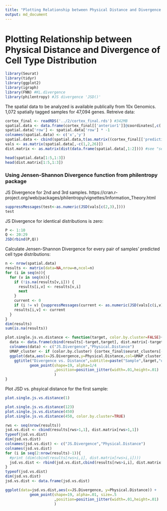 ---
title: "Plotting Relationship between Physical Distance and Divergence of Cell Type Distribution"
output: md_document
---
# Plotting Relationship between Physical Distance and Divergence of Cell Type Distribution 

```{r, include=FALSE}
library(Seurat)
library(tidyr)
library(ggplot2)
library(igraph)
library(FNN) #KL.divergence
library(philentropy) #JS divergence 'JSD()'
```


The spatial data to be analyzed is available publically from 10x Genomics. 1,072 spatially tagged samples for 47,094 genes. Retreive data:
```{r, include=FALSE}
cortex_final <- readRDS('../2/cortex_final.rds') #342MB
spatial.data <- data.frame(cortex_final[['anterior1']]@coordinates[,c('col','row')]) #see "exploring anchor based label transfer".md
spatial.data['row'] <- spatial.data['row'] * -1
colnames(spatial.data) <- c('x','y')
spatial.data <- cbind(spatial.data,t(as.matrix((cortex_final[['predictions']]@data))))
vals <- as.matrix(spatial.data[,-c(1,2,26)])
dist.matrix <- as.matrix(dist(data.frame(spatial.data[,1:2]))) #see "setting a distance threshold".md```
```

```{r}
head(spatial.data[1:5,1:3])
head(dist.matrix[1:5,1:3])
```

### Using Jensen-Shannon Divergence function from philentropy package
JS Divergence for 2nd and 3rd samples. https://cran.r-project.org/web/packages/philentropy/vignettes/Information_Theory.html
```{r}
suppressMessages(test<-as.numeric(JSD(vals[c(2,3),])))
test
```

JS Divergence for identical distributions is zero:
```{r}
P <- 1:10
Q <- 20:29
JSD(rbind(P,Q))
```

Calculate Jensen-Shannon Divergence for every pair of samples' predicted cell type distributions:
```{r}
n <- nrow(spatial.data)
results <- matrix(data=NA,nrow=n,ncol=n)
for (i in seq(n)){
  for (v in seq(n)){
    if (!is.na(results[v,i])) {
      results[i,v] <- results[v,i]
      next
    }
    current <- 0
    if (i != v) {suppressMessages(current <- as.numeric(JSD(vals[c(i,v),])))}
    results[i,v] <- current
  }
}
dim(results)
sum(is.na(results))
```

```{r}
plot.single.js.vs.distance <- function(target, color.by.cluster=FALSE){
  data <- data.frame(cbind(results[-target,target], dist.matrix[-target,target]))
  colnames(data) <- c("JS.Divergence","Physical.Distance")
  UMAP_cluster <- if (color.by.cluster) {cortex_final$seurat_clusters[-target]}
  ggplot(data,aes(x=JS.Divergence,y=Physical.Distance,col=UMAP_cluster)) +
    ggtitle("Divergence vs. Distance",subtitle=paste("Sample",target,"out of",nrow(results))) +
           geom_point(shape=19, alpha=1/4
                      ,position=position_jitter(width=.01,height=.01)
                      )
}
```

Plot JSD vs. phsyical distance for the first sample:
```{r}
plot.single.js.vs.distance(1)
```

```{r}
plot.single.js.vs.distance(123)
plot.single.js.vs.distance(450)
plot.single.js.vs.distance(450, color.by.cluster=TRUE)
```

```{r}
rws <- seq(nrow(results))
jsd.vs.dist <- cbind(results[rws>1,1], dist.matrix[rws>1,1])
typeof(jsd.vs.dist)
dim(jsd.vs.dist)
colnames(jsd.vs.dist) <- c("JS.Divergence","Physical.Distance")
colnames(jsd.vs.dist)
for (i in seq(2:nrow(results)-1)){
  #print (dim(cbind(results[rws>i,i], dist.matrix[rws>i,i])))
  jsd.vs.dist <- rbind(jsd.vs.dist,cbind(results[rws>i,i], dist.matrix[rws>i,i]))
}
typeof(jsd.vs.dist)
dim(jsd.vs.dist)
jsd.vs.dist <- data.frame(jsd.vs.dist)

```

```{r, fig.width = 12, fig.height = 12}
ggplot(data=jsd.vs.dist,aes(x=JS.Divergence, y=Physical.Distance)) +
           geom_point(shape=19, alpha=.01, size=.5
                      ,position=position_jitter(width=.01,height=.01)
                      )
```


